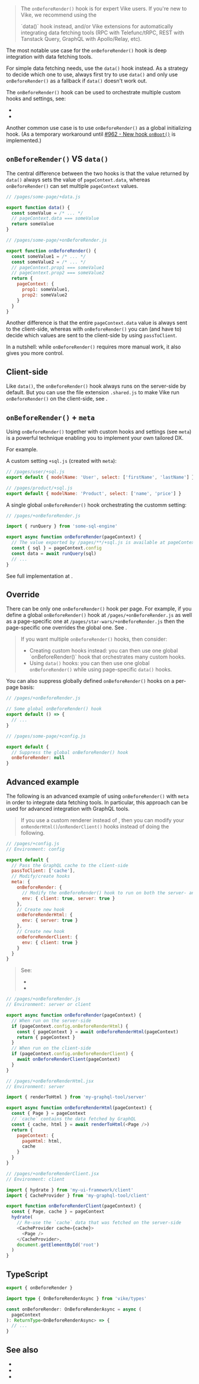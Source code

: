 
> The `onBeforeRender()` hook is for expert Vike users. If you're new to Vike, we recommend using the
> <Link href="/data">`data()` hook</Link> instead, and/or <Link href="/extensions">Vike extensions</Link> for
> automatically integrating data fetching tools (RPC with Telefunc/tRPC, REST with Tanstack Query, GraphQL with Apollo/Relay, etc).

The most notable use case for the `onBeforeRender()` hook is deep integration with data fetching tools.

For simple data fetching needs, use the <Link href="/data">`data()` hook</Link> instead. As a strategy to decide which one to use, always first try to use `data()` and only use `onBeforeRender()` as a fallback if `data()` doesn't work out.

The `onBeforeRender()` hook can be used to orchestrate multiple <Link href="/meta">custom hooks and settings</Link>, see:
 - <Link href="#onbeforerender-meta" doNotInferSectionTitle />
 - <Link href="#advanced-example" />

Another common use case is to use `onBeforeRender()` as a global initializing hook. (As a temporary workaround until [#962 - New hook `onBoot()`](https://github.com/vikejs/vike/issues/962) is implemented.)


## `onBeforeRender()` VS `data()`

The central difference between the two hooks is that the value returned by `data()` always sets the value of `pageContext.data`, whereas `onBeforeRender()` can set multiple `pageContext` values.

```js
// /pages/some-page/+data.js

export function data() {
  const someValue = /* ... */
  // pageContext.data === someValue
  return someValue
}
```

```js
// /pages/some-page/+onBeforeRender.js

export function onBeforeRender() {
  const someValue1 = /* ... */
  const someValue2 = /* ... */
  // pageContext.prop1 === someValue1
  // pageContext.prop2 === someValue2
  return {
    pageContext: {
      prop1: someValue1,
      prop2: someValue2
    }
  }
}
```

Another difference is that the entire `pageContext.data` value is always sent to the client-side, whereas with `onBeforeRender()` you can (and have to) decide which values are sent to the client-side by using <Link href="/passToClient">`passToClient`</Link>.

In a nutshell: while `onBeforeRender()` requires more manual work, it also gives you more control.


## Client-side

Like `data()`, the `onBeforeRender()` hook always runs on the server-side by default. But you can use the <Link href="/file-env">file extension `.shared.js`</Link> to make Vike run `onBeforeRender()` on the client-side, see <Link href="/data#client-side" />.


## `onBeforeRender()` + `meta`

Using `onBeforeRender()` together with custom hooks and settings (see <Link href="/meta">`meta`</Link>) is a powerful technique enabling you to implement your own tailored DX.

For example.

A custom setting `+sql.js` (created with `meta`):

```js
// /pages/user/+sql.js
export default { modelName: 'User', select: ['firstName', 'lastName'] }
```

```js
// /pages/product/+sql.js
export default { modelName: 'Product', select: ['name', 'price'] }
```

A single global `onBeforeRender()` hook orchestrating the customm setting:

```js
// /pages/+onBeforeRender.js

import { runQuery } from 'some-sql-engine'

export async function onBeforeRender(pageContext) {
  // The value exported by /pages/**/+sql.js is available at pageContext.config.sql
  const { sql } = pageContext.config
  const data = await runQuery(sql)
  // ...
}
```

See full implementation at <Link href="/meta#example-sql" doNotInferSectionTitle />.


## Override

There can be only one `onBeforeRender()` hook per page. For example, if you define a global `onBeforeRender()` hook at `/pages/+onBeforeRender.js` as well as a page-specific one at `/pages/star-wars/+onBeforeRender.js` then the page-specific one overrides the global one. See <Link href="/config#inheritance" />.

> If you want multiple `onBeforeRender()` hooks, then consider:
> - <Link href="/meta">Creating custom hooks</Link> instead: you can then use one global `onBeforeRender()` hook that orchestrates many custom hooks.
> - Using <Link href="/data">`data()` hooks</Link>: you can then use one global `onBeforeRender()` while using page-specific `data()` hooks.

You can also suppress globally defined `onBeforeRender()` hooks on a per-page basis:
```js
// /pages/+onBeforeRender.js

// Some global onBeforeRender() hook
export default () => {
  // ...
}
```
```js
// /pages/some-page/+config.js

export default {
  // Suppress the global onBeforeRender() hook
  onBeforeRender: null
}
```


## Advanced example

The following is an advanced example of using `onBeforeRender()` with `meta` in order to integrate data fetching tools. In particular, this approach can be used for advanced integration with GraphQL tools.

> If you use a custom renderer instead of <UiFrameworkVikeExtensionNames />, then you can modify your `onRenderHtml()`/`onRenderClient()` hooks instead of doing the following.

```js
// /pages/+config.js
// Environment: config

export default {
  // Pass the GraphQL cache to the client-side
  passToClient: ['cache'],
  // Modify/create hooks
  meta: {
    onBeforeRender: {
      // Modify the onBeforeRender() hook to run on both the server- and client-side
      env: { client: true, server: true }
    },
    // Create new hook
    onBeforeRenderHtml: {
      env: { server: true }
    },
    // Create new hook
    onBeforeRenderClient: {
      env: { client: true }
    }
  }
}
```
> See:
>  - <Link href="/meta" />
>  - <Link href="/passToClient" />

```js
// /pages/+onBeforeRender.js
// Environment: server or client

export async function onBeforeRender(pageContext) {
  // When run on the server-side
  if (pageContext.config.onBeforeRenderHtml) {
    const { pageContext } = await onBeforeRenderHtml(pageContext)
    return { pageContext }
  }
  // When run on the client-side
  if (pageContext.config.onBeforeRenderClient) {
    await onBeforeRenderClient(pageContext)
  }
}
```

```js
// /pages/+onBeforeRenderHtml.jsx
// Environment: server

import { renderToHtml } from 'my-graphql-tool/server'

export async function onBeforeRenderHtml(pageContext) {
  const { Page } = pageContext
  // `cache` contains the data fetched by GraphQL
  const { cache, html } = await renderToHtml(<Page />)
  return {
    pageContext: {
      pageHtml: html,
      cache
    }
  }
}
```

```js
// /pages/+onBeforeRenderClient.jsx
// Environment: client

import { hydrate } from 'my-ui-framework/client'
import { CacheProvider } from 'my-graphql-tool/client'

export function onBeforeRenderClient(pageContext) {
  const { Page, cache } = pageContext
  hydrate(
    // Re-use the `cache` data that was fetched on the server-side
    <CacheProvider cache={cache}>
      <Page />
    </CacheProvider>,
    document.getElementById('root')
  )
}
```


## TypeScript

```ts
export { onBeforeRender }

import type { OnBeforeRenderAsync } from 'vike/types'

const onBeforeRender: OnBeforeRenderAsync = async (
  pageContext
): ReturnType<OnBeforeRenderAsync> => {
  // ...
}
```

<HookTypeScriptHints hookTypeName="OnBeforeRenderAsync" />


## See also

- <Link href="/data" />
- <Link href="/pageContext" />
- <Link href="/pageContext.json" />
